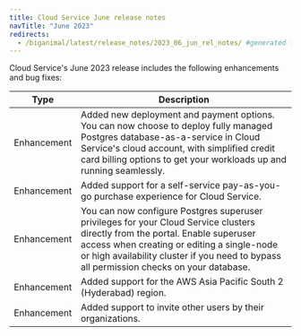 ```yaml
---
title: Cloud Service June release notes
navTitle: "June 2023"
redirects:
  - /biganimal/latest/release_notes/2023_06_jun_rel_notes/ #generated for BigAnimal URL path removal branch
---
```


Cloud Service's June 2023 release includes the following enhancements and bug fixes:

|    Type     |                                                                                   Description                                                                                   |
| ----------- | ------------------------------------------------------------------------------------------------------------------------------------------------------------------------------- |
| Enhancement | Added new deployment and payment options. You can now choose to deploy fully managed Postgres database-as-a-service in Cloud Service's cloud account, with simplified credit card billing options to get your workloads up and running seamlessly. |
| Enhancement | Added support for a self-service pay-as-you-go purchase experience for Cloud Service.                                                                                                   |
| Enhancement | You can now configure Postgres superuser privileges for your Cloud Service clusters directly from the portal. Enable superuser access when creating or editing a single-node or high availability cluster if you need to bypass all permission checks on your database.|
| Enhancement | Added support for the AWS Asia Pacific South 2 (Hyderabad) region. |
| Enhancement | Added support to invite other users by their organizations. |

